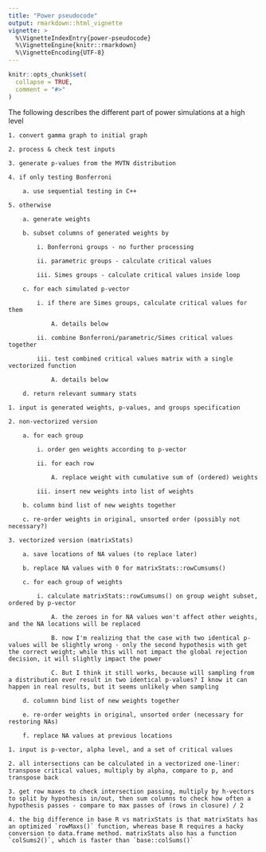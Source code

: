 ```yaml
---
title: "Power pseudocode"
output: rmarkdown::html_vignette
vignette: >
  %\VignetteIndexEntry{power-pseudocode}
  %\VignetteEngine{knitr::rmarkdown}
  %\VignetteEncoding{UTF-8}
---
```


```r
knitr::opts_chunk$set(
  collapse = TRUE,
  comment = "#>"
)
```

The following describes the different part of power simulations at a high level

```power

1. convert gamma graph to initial graph

2. process & check test inputs

3. generate p-values from the MVTN distribution

4. if only testing Bonferroni

    a. use sequential testing in C++
    
5. otherwise

    a. generate weights
    
    b. subset columns of generated weights by
    
        i. Bonferroni groups - no further processing
        
        ii. parametric groups - calculate critical values
        
        iii. Simes groups - calculate critical values inside loop
        
    c. for each simulated p-vector
    
        i. if there are Simes groups, calculate critical values for them
        
            A. details below
        
        ii. combine Bonferroni/parametric/Simes critical values together
        
        iii. test combined critical values matrix with a single vectorized function
        
            A. details below
        
    d. return relevant summary stats

```

```critical-simes
1. input is generated weights, p-values, and groups specification

2. non-vectorized version

    a. for each group
    
        i. order gen weights according to p-vector
        
        ii. for each row
        
            A. replace weight with cumulative sum of (ordered) weights
            
        iii. insert new weights into list of weights
        
    b. column bind list of new weights together
    
    c. re-order weights in original, unsorted order (possibly not necessary?)

3. vectorized version (matrixStats)

    a. save locations of NA values (to replace later)
    
    b. replace NA values with 0 for matrixStats::rowCumsums()

    c. for each group of weights
    
        i. calculate matrixStats::rowCumsums() on group weight subset, ordered by p-vector
        
            A. the zeroes in for NA values won't affect other weights, and the NA locations will be replaced
            
            B. now I'm realizing that the case with two identical p-values will be slightly wrong - only the second hypothesis with get the correct weight; while this will not impact the global rejection decision, it will slightly impact the power
            
            C. But I think it still works, because will sampling from a distribution ever result in two identical p-values? I know it can happen in real results, but it seems unlikely when sampling
            
    d. columnn bind list of new weights together
    
    e. re-order weights in original, unsorted order (necessary for restoring NAs)
    
    f. replace NA values at previous locations
```

```fast-test
1. input is p-vector, alpha level, and a set of critical values

2. all intersections can be calculated in a vectorized one-liner: transpose critical values, multiply by alpha, compare to p, and transpose back

3. get row maxes to check intersection passing, multiply by h-vectors to split by hypothesis in/out, then sum columns to check how often a hypothesis passes - compare to max passes of (rows in closure) / 2

4. the big difference in base R vs matrixStats is that matrixStats has an optimized `rowMaxs()` function, whereas base R requires a hacky conversion to data.frame method. matrixStats also has a function `colSums2()`, which is faster than `base::colSums()`

```
















